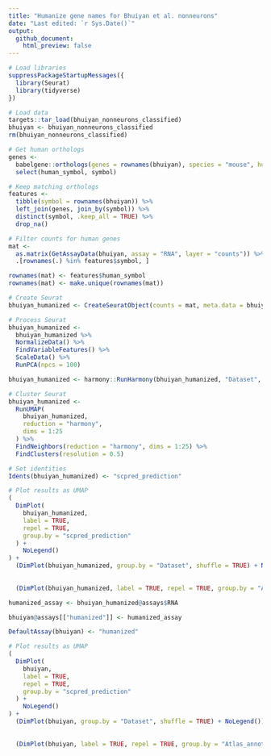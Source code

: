 ```yaml
---
title: "Humanize gene names for Bhuiyan et al. nonneurons"
date: "Last edited: `r Sys.Date()`"
output:
  github_document:
    html_preview: false
---
```


```r
# Load libraries
suppressPackageStartupMessages({
  library(Seurat)
  library(tidyverse)
})
```

```r
# Load data
targets::tar_load(bhuiyan_nonneurons_classified)
bhuiyan <- bhuiyan_nonneurons_classified
rm(bhuiyan_nonneurons_classified)
```

```r
# Get human orthologs
genes <-
  babelgene::orthologs(genes = rownames(bhuiyan), species = "mouse", human = FALSE) %>% 
  select(human_symbol, symbol) 
```

```r
# Keep matching orthologs
features <- 
  tibble(symbol = rownames(bhuiyan)) %>% 
  left_join(genes, join_by(symbol)) %>% 
  distinct(symbol, .keep_all = TRUE) %>% 
  drop_na()
```

```r
# Filter counts for human genes
mat <- 
  as.matrix(GetAssayData(bhuiyan, assay = "RNA", layer = "counts")) %>% 
  .[rownames(.) %in% features$symbol, ]

rownames(mat) <- features$human_symbol
rownames(mat) <- make.unique(rownames(mat))
```

```r
# Create Seurat
bhuiyan_humanized <- CreateSeuratObject(counts = mat, meta.data = bhuiyan@meta.data)
```

```r
# Process Seurat
bhuiyan_humanized <-
  bhuiyan_humanized %>%
  NormalizeData() %>%
  FindVariableFeatures() %>% 
  ScaleData() %>% 
  RunPCA(npcs = 100)

bhuiyan_humanized <- harmony::RunHarmony(bhuiyan_humanized, "Dataset", max_iter = 50)
```

```r
# Cluster Seurat
bhuiyan_humanized <- 
  RunUMAP(
    bhuiyan_humanized,
    reduction = "harmony",
    dims = 1:25
  ) %>%
  FindNeighbors(reduction = "harmony", dims = 1:25) %>%
  FindClusters(resolution = 0.5)
```

```r
# Set identities
Idents(bhuiyan_humanized) <- "scpred_prediction"
```


```r
# Plot results as UMAP
(
  DimPlot(
    bhuiyan_humanized,
    label = TRUE,
    repel = TRUE,
    group.by = "scpred_prediction"
  ) +
    NoLegend()
) +
  (DimPlot(bhuiyan_humanized, group.by = "Dataset", shuffle = TRUE) + NoLegend()) +
  
  
  (DimPlot(bhuiyan_humanized, label = TRUE, repel = TRUE, group.by = "Atlas_annotation") + NoLegend())
```
```r
humanized_assay <- bhuiyan_humanized@assays$RNA
```

```r
bhuiyan@assays[["humanized"]] <- humanized_assay
```

```r
DefaultAssay(bhuiyan) <- "humanized"
```

```r
# Plot results as UMAP
(
  DimPlot(
    bhuiyan,
    label = TRUE,
    repel = TRUE,
    group.by = "scpred_prediction"
  ) +
    NoLegend()
) +
  (DimPlot(bhuiyan, group.by = "Dataset", shuffle = TRUE) + NoLegend()) +
  
  
  (DimPlot(bhuiyan, label = TRUE, repel = TRUE, group.by = "Atlas_annotation") + NoLegend())
```

